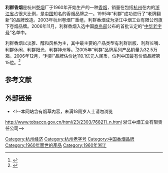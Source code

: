 '''利群香烟'''是杭州[[卷烟|卷烟]]厂于1960年开始生产的一种[[香烟|香烟]]，销量在包括[[杭州|杭州]]在内的[[浙江省|浙江省]]占很大比例，是[[中国|中国]]知名的香烟品牌之一。1995年“利群”成功进行了“老牌翻新”的品牌改造。2003年杭州卷烟厂重组，利群香烟成为浙江中烟工业有限公司旗下卷烟品牌。2006年11月，利群香烟入选中国[[商务部|商务部]]公布的首批认定的“[[中华老字号|中华老字号]]”名单中。

利群香烟以淡雅、醇和风格为主，其中最主要的产品类型有利群新版、利群长嘴、利群休闲、利群阳光、利群神州等。<ref name="">{{cite web | url=http://www.guanfang123.com/product/2622.html | language=zh-Hans | title=利群香烟 | publisher= | date= | accessdate= | archive-date=2016-03-04 | archive-url=https://web.archive.org/web/20160304132301/http://www.guanfang123.com/product/2622.html | dead-url=no }}</ref>2005年“利群”品牌系列产品销量为32.5万箱。2006年12月，“利群”品牌估价达110.1亿元人民币，位列中国最有价值品牌第15位。<ref >{{cite web |url=http://www.etmoc.com/market/looklist.asp?id=1832 |language=zh-Hans |title=“利群”品牌2006年评估价值达110.1亿元 |publisher=中国烟草市场 |date=2006-12-16 |accessdate= |archive-date=2017-04-01 |archive-url=https://web.archive.org/web/20170401143832/http://www.etmoc.com/market/looklist.asp?id=1832 |dead-url=no }}</ref>

==参考文献==
{{Reflist}}

==外部链接==
*{{官網|http://www.zjtobacco.com/nportal/portal/s/zjzyout}}<!--本网站含有烟草内容，未满18周岁人士请勿浏览
http://www.tobacco.gov.cn/html/23/2303/768211_n.html 浙江中烟工业有限责任公司-->
[[Category:杭州经济|Category:杭州经济]]
[[Category:杭州老字号|Category:杭州老字号]]
[[Category:中国香烟品牌|Category:中国香烟品牌]]
[[Category:1960年面世的產品|Category:1960年面世的產品]]
[[Category:1960年浙江|Category:1960年浙江]]